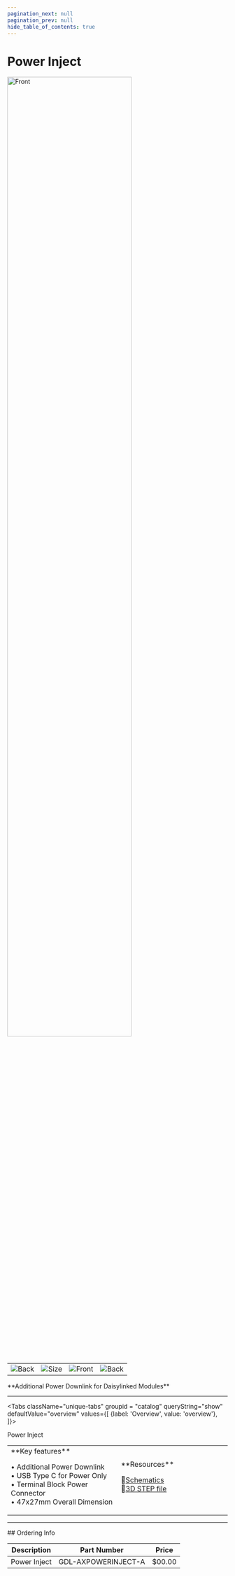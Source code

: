 ```yaml
---
pagination_next: null
pagination_prev: null
hide_table_of_contents: true
---
```



# Power Inject

<div style={{ textAlign: "center" }}>

<Zoom>
<img alt="Front" width="75%" src="/img/catalog/power-inject-front.png" />
</Zoom>

  <table>
    <td>
      <Zoom>
        <img alt="Back" src="/img/catalog/power-inject-back.png" />
      </Zoom>
    </td>
    <td>
      <Zoom>
        <img alt="Size" src="/img/catalog/power-inject-pencil.png" />
      </Zoom>
    </td>
    <td>
      <Zoom>
        <img alt="Front" src="/img/catalog/power-inject-front-45.png" />
      </Zoom>
    </td>
    <td>
      <Zoom>
        <img alt="Back" src="/img/catalog/power-inject-back-45.png" />
      </Zoom>
    </td>
  </table>
  <p>**Additional Power Downlink for Daisylinked Modules**</p>
</div>

---

<Tabs className="unique-tabs" groupid = "catalog" queryString="show" defaultValue="overview"
  values={[
    {label: 'Overview', value: 'overview'},
  ]}>

<TabItem value="overview">
Power Inject

<table><td width='50%'>
**Key features**

• Additional Power Downlink<br/>
• USB Type C for Power Only<br/>
• Terminal Block Power Connector<br/>
• 47x27mm Overall Dimension<br/>

</td><td width='50%'>
**Resources**

📄[Schematics](pathname:///sch/gdl-axpowerinject-a.pdf)<br/>
🔩[3D STEP file](pathname:///3d/gdl-axpowerinject-a.step)<br/>

</td></table>
</TabItem>
</Tabs>

---

<p
  style={{
    backgroundColor: "lightcyan",
    color: "black",
    padding: "0px 0px 0px 30px",
  }}
>
  ## Ordering Info
</p>

| Description      | Part Number         | Price  |
| ---------------- | ------------------- | ------ |
| Power Inject     | GDL-AXPOWERINJECT-A | $00.00 |
